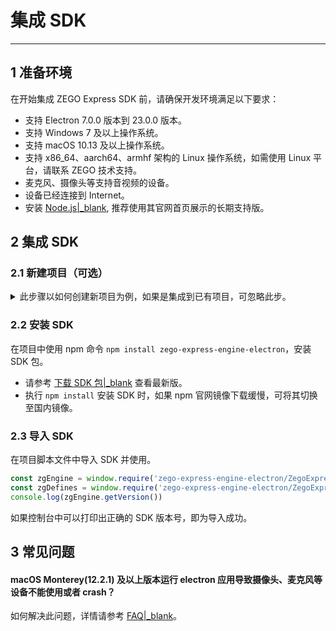 # 集成 SDK

---

## 1 准备环境  

在开始集成 ZEGO Express SDK 前，请确保开发环境满足以下要求：   

- 支持 Electron 7.0.0 版本到 23.0.0 版本。
- 支持 Windows 7 及以上操作系统。
- 支持 macOS 10.13 及以上操作系统。
- 支持 x86_64、aarch64、armhf 架构的 Linux 操作系统，如需使用 Linux 平台，请联系 ZEGO 技术支持。
- 麦克风、摄像头等支持音视频的设备。
- 设备已经连接到 Internet。
- 安装 [Node.js\|_blank](https://nodejs.org/en/), 推荐使用其官网首页展示的长期支持版。  

## 2 集成 SDK  

### 2.1 新建项目（可选）

<details class="zg-primary">
    <summary>此步骤以如何创建新项目为例，如果是集成到已有项目，可忽略此步。</summary>  

请参考 [Electron 文档 - 快速启动指南\|_blank](https://github.com/electron/electron-quick-start) 创建一个 Electron 项目。
</details> 

### 2.2 安装 SDK  

在项目中使用 npm 命令 `npm install zego-express-engine-electron`，安装 SDK 包。   

<div class = 'mk-hint'>

- 请参考 [下载 SDK 包\|_blank](!DownloadSDK/DownloadSDK) 查看最新版。
- 执行 `npm install` 安装 SDK 时，如果 npm 官网镜像下载缓慢，可将其切换至国内镜像。
</div>   

 
### 2.3 导入 SDK

在项目脚本文件中导入 SDK 并使用。  

```js
const zgEngine = window.require('zego-express-engine-electron/ZegoExpressEngine');
const zgDefines = window.require('zego-express-engine-electron/ZegoExpressDefines');
console.log(zgEngine.getVersion())
```
如果控制台中可以打印出正确的 SDK 版本号，即为导入成功。


## 3 常见问题

#### macOS Monterey(12.2.1) 及以上版本运行 electron 应用导致摄像头、麦克风等设备不能使用或者 crash？    
如何解决此问题，详情请参考 [FAQ\|_blank](http://doc-zh.zego.im/faq/macOS_Monterey_v12.2.1_access_solution?product=ExpressVideo&platform=electron)。
